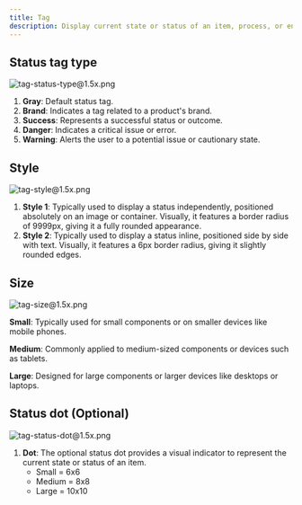 ```yaml
---
title: Tag
description: Display current state or status of an item, process, or entity
---
```


## Status tag type

![tag-status-type@1.5x.png](/design/tag-status-type1.5x.png)

1. **Gray**: Default status tag.
2. **Brand**: Indicates a tag related to a product's brand.
3. **Success**: Represents a successful status or outcome.
4. **Danger**: Indicates a critical issue or error.
5. **Warning**: Alerts the user to a potential issue or cautionary state.

## Style

![tag-style@1.5x.png](/design/tag-style1.5x.png)

1. **Style 1**: Typically used to display a status independently, positioned absolutely on an image or container. Visually, it features a border radius of 9999px, giving it a fully rounded appearance.
2. **Style 2**: Typically used to display a status inline, positioned side by side with text. Visually, it features a 6px border radius, giving it slightly rounded edges.

## Size

![tag-size@1.5x.png](/design/tag-size1.5x.png)

**Small**: Typically used for small components or on smaller devices like mobile phones.

**Medium**: Commonly applied to medium-sized components or devices such as tablets.

**Large**: Designed for large components or larger devices like desktops or laptops.

## Status dot (Optional)

![tag-status-dot@1.5x.png](/design/tag-status-dot1.5x.png)

1. **Dot**: The optional status dot provides a visual indicator to represent the current state or status of an item.
   - Small = 6x6
   - Medium = 8x8
   - Large = 10x10
